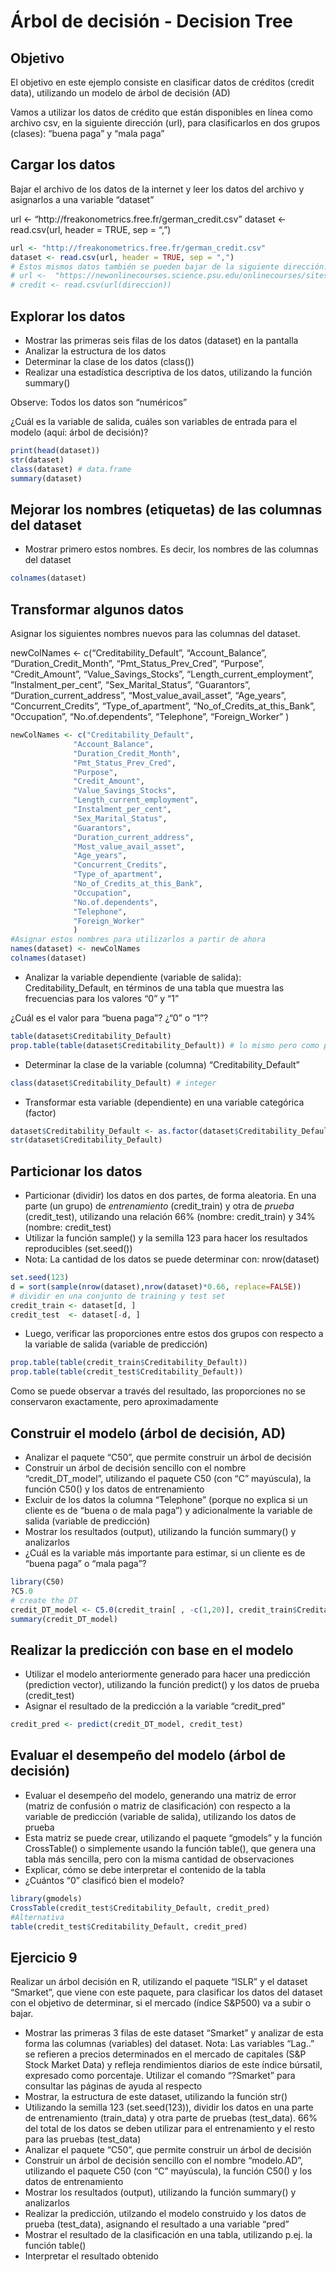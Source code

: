 # Árbol de decisión - Decision Tree {#arbolDec}

## Objetivo

El objetivo en este ejemplo consiste en clasificar datos de créditos (credit data), utilizando un modelo de árbol de decisión (AD)

Vamos a utilizar los datos de crédito que están disponibles en línea como archivo csv, en la siguiente dirección (url), para clasificarlos en dos grupos (clases): "buena paga" y "mala paga"

## Cargar los datos

Bajar el archivo de los datos de la internet y leer los datos del archivo y asignarlos a una variable "dataset"

url <- "http://freakonometrics.free.fr/german_credit.csv"
dataset <- read.csv(url, header = TRUE, sep = ",")

```r
url <- "http://freakonometrics.free.fr/german_credit.csv"
dataset <- read.csv(url, header = TRUE, sep = ",")
# Estos mismos datos también se pueden bajar de la siguiente dirección:
# url <-  "https://newonlinecourses.science.psu.edu/onlinecourses/sites/stat508/files/german_credit.csv"
# credit <- read.csv(url(direccion))
```

## Explorar los datos

- Mostrar las primeras seis filas de los datos (dataset) en la pantalla
- Analizar la estructura de los datos
- Determinar la clase de los datos (class())
- Realizar una estadística descriptiva de los datos, utilizando la función summary()

Observe: Todos los datos son "numéricos"

¿Cuál es la variable de salida, cuáles son variables de entrada para el modelo (aquí: árbol de decisión)?

```r
print(head(dataset))
str(dataset)
class(dataset) # data.frame
summary(dataset)
```

## Mejorar los nombres (etiquetas) de las columnas del dataset

- Mostrar primero estos nombres. Es decir, los nombres de las columnas del dataset

```r
colnames(dataset)
```

## Transformar algunos datos

Asignar los siguientes nombres nuevos para las columnas del dataset.

newColNames <- c("Creditability_Default",
              "Account_Balance",
              "Duration_Credit_Month",
              "Pmt_Status_Prev_Cred",
              "Purpose",
              "Credit_Amount",
              "Value_Savings_Stocks",
              "Length_current_employment",
              "Instalment_per_cent",
              "Sex_Marital_Status",
              "Guarantors",
              "Duration_current_address",
              "Most_value_avail_asset",
              "Age_years",
              "Concurrent_Credits",
              "Type_of_apartment",
              "No_of_Credits_at_this_Bank",
              "Occupation",
              "No.of.dependents",
              "Telephone",
              "Foreign_Worker"
              )

```r
newColNames <- c("Creditability_Default",
              "Account_Balance",
              "Duration_Credit_Month",
              "Pmt_Status_Prev_Cred",
              "Purpose",
              "Credit_Amount",
              "Value_Savings_Stocks",
              "Length_current_employment",
              "Instalment_per_cent",
              "Sex_Marital_Status",
              "Guarantors",
              "Duration_current_address",
              "Most_value_avail_asset",
              "Age_years",
              "Concurrent_Credits",
              "Type_of_apartment",
              "No_of_Credits_at_this_Bank",
              "Occupation",
              "No.of.dependents",
              "Telephone",
              "Foreign_Worker"
              )
#Asignar estos nombres para utilizarlos a partir de ahora
names(dataset) <- newColNames
colnames(dataset)
```

- Analizar la variable dependiente (variable de salida): Creditability_Default, en términos de una tabla que muestra las frecuencias para los valores "0" y "1"

¿Cuál es el valor para "buena paga"?  ¿"0" o "1"?

```r
table(dataset$Creditability_Default)
prop.table(table(dataset$Creditability_Default)) # lo mismo pero como porcentajes
```

- Determinar la clase de la variable (columna) "Creditability_Default"

```r
class(dataset$Creditability_Default) # integer
```

- Transformar esta variable (dependiente) en una variable categórica (factor)

```r
dataset$Creditability_Default <- as.factor(dataset$Creditability_Default)
str(dataset$Creditability_Default)
```

## Particionar los datos

- Particionar (dividir) los datos en dos partes, de forma aleatoria. En una parte (un grupo) de *entrenamiento* (credit_train) y otra de *prueba* (credit_test), utilizando una relación 66% (nombre: credit_train) y 34% (nombre: credit_test)
- Utilizar la función sample() y la semilla 123 para hacer los resultados reproducibles (set.seed())
- Nota: La cantidad de los datos se puede determinar con: nrow(dataset)

```r
set.seed(123)
d = sort(sample(nrow(dataset),nrow(dataset)*0.66, replace=FALSE))
# dividir en una conjunto de training y test set
credit_train <- dataset[d, ]
credit_test  <- dataset[-d, ]
```

- Luego, verificar las proporciones entre estos dos grupos con respecto a la variable de salida (variable de predicción)

```r
prop.table(table(credit_train$Creditability_Default))
prop.table(table(credit_test$Creditability_Default))
```

Como se puede observar a través del resultado, las proporciones no se conservaron exactamente, pero aproximadamente

## Construir el modelo (árbol de decisión, AD)

- Analizar el paquete "C50", que permite construir un árbol de decisión
- Construir un árbol de decisión sencillo con el nombre "credit_DT_model", utilizando el paquete C50 (con "C" mayúscula), la función C50() y los datos de entrenamiento
- Excluir de los datos la columna "Telephone" (porque no explica si un cliente es de "buena o de mala paga") y adicionalmente la variable de salida (variable de predicción)
- Mostrar los resultados (output), utilizando la función summary() y analizarlos
- ¿Cuál es la variable más importante para estimar, si un cliente es de "buena paga" o "mala paga"?

```r
library(C50)
?C5.0
# create the DT
credit_DT_model <- C5.0(credit_train[ , -c(1,20)], credit_train$Creditability_Default) # -1 excluye la columna Creditability_Default y -20 la columna del Telephone
summary(credit_DT_model)                       
```

## Realizar la predicción con base en el modelo

- Utilizar el modelo anteriormente generado para hacer una predicción (prediction vector), utilizando la función predict() y los datos de prueba (credit_test)
- Asignar el resultado de la predicción a la variable "credit_pred"

```r
credit_pred <- predict(credit_DT_model, credit_test)
```

## Evaluar el desempeño del modelo (árbol de decisión)

- Evaluar el desempeño del modelo, generando una matriz de error (matriz de confusión o matriz de clasificación) con respecto a la variable de predicción (variable de salida), utilizando los datos de prueba 
- Esta matriz se puede crear, utilizando el paquete "gmodels" y la función CrossTable() o simplemente usando la función table(), que genera una tabla más sencilla, pero con la misma cantidad de observaciones
- Explicar, cómo se debe interpretar el contenido de la tabla
- ¿Cuántos "0" clasificó bien el modelo?

```r
library(gmodels)
CrossTable(credit_test$Creditability_Default, credit_pred)
#Alternativa
table(credit_test$Creditability_Default, credit_pred)
```

## Ejercicio 9

Realizar un árbol decisión en R, utilizando el paquete "ISLR" y el dataset "Smarket", que viene con este paquete, para clasificar los datos del dataset con el objetivo de determinar, si el mercado (índice S&P500) va a subir o bajar.

- Mostrar las primeras 3 filas de este dataset "Smarket" y analizar de esta forma las columnas (variables) del dataset. Nota: Las variables "Lag.." se refieren a precios determinados en el mercado de capitales (S&P Stock Market Data) y refleja rendimientos diarios de este índice búrsatil, expresado como porcentaje. Utilizar el comando "?Smarket" para consultar las páginas de ayuda al respecto
- Mostrar, la estructura de este dataset, utilizando la función str()
- Utilizando la semilla 123 (set.seed(123)), dividir los datos en una parte de entrenamiento (train_data) y otra parte de pruebas (test_data). 66% del total de los datos se deben utilizar para el entrenamiento y el resto para las pruebas (test_data)
- Analizar el paquete "C50", que permite construir un árbol de decisión
- Construir un árbol de decisión sencillo con el nombre "modelo.AD", utilizando el paquete C50 (con "C" mayúscula), la función C50() y los datos de entrenamiento
- Mostrar los resultados (output), utilizando la función summary() y analizarlos
- Realizar la predicción, utilzando el modelo construido y los datos de prueba (test_data), asignando el resultado a una variable "pred"
- Mostrar el resultado de la clasificación en una tabla, utilizando p.ej. la función table()
- Interpretar el resultado obtenido
